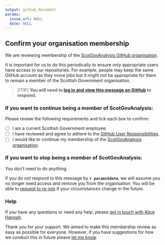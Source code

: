 ```yaml
---
output: github_document
params:
  issue_url: NULL
  date: NULL
---
```


## Confirm your organisation membership

We are reviewing membership of the [ScotGovAnalysis GitHub organisation](https://github.com/ScotGovAnalysis). 

It is important for us to do this periodically to ensure only appropriate users have access to our repositories. For example, people may keep the same GitHub account as they move jobs but it might not be appropriate for them to remain a member of the Scottish Government organisation.

> [!TIP]
> **You will need to [log in and view this message on GitHub](`r params$issue_url`) to respond.**

### If you want to continue being a member of ScotGovAnalysis:

Please review the following requirements and tick each box to confirm:

- [ ] I am a current Scottish Government employee.
- [ ] I have reviewed and agree to adhere to the [GitHub User Responsibilities](https://scotsconnect.sharepoint.com/sites/StatisticsGroup-Org-SG/SitePages/GitHub-User-Responsibilities.aspx).
- [ ] I would like to continue my membership of the [ScotGovAnalysis organisation](https://github.com/ScotGovAnalysis).

### If you want to stop being a member of ScotGovAnalysis:

You don't need to do anything.

If you do not respond to this message by **`r params$date`**, we will assume you no longer need access and remove you from the organisation. You will be able to [request to re-join](https://github.com/ScotGovAnalysis/welcome/issues/new?template=new-member-request.yml) if your circumstances change in the future.

### Help

If you have any questions or need any help, please [get in touch with Alice Hannah](mailto:alice.hannah@gov.scot?subject=ScotGovAnalysis%20Membership%20Review).

Thank you for your support. We aimed to make this membership review as easy as possible for everyone. However, if you have suggestions for how we conduct this in future please [let me know](mailto:alice.hannah@gov.scot?subject=ScotGovAnalysis%20Membership%20Review).
